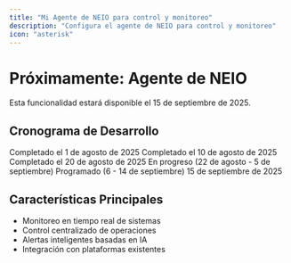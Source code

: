 ```yaml
---
title: "Mi Agente de NEIO para control y monitoreo"
description: "Configura el agente de NEIO para control y monitoreo"
icon: "asterisk"
---
```


# Próximamente: Agente de NEIO

<Note>
  Esta funcionalidad estará disponible el 15 de septiembre de 2025.
</Note>

## Cronograma de Desarrollo

<Steps>
  <Step title="Investigación y Análisis">
    Completado el 1 de agosto de 2025
  </Step>
  <Step title="Diseño de Arquitectura">
    Completado el 10 de agosto de 2025
  </Step>
  <Step title="Desarrollo del Prototipo">
    Completado el 20 de agosto de 2025
  </Step>
  <Step title="Pruebas Internas">
    En progreso (22 de agosto - 5 de septiembre)
  </Step>
  <Step title="Implementación Final">
    Programado (6 - 14 de septiembre)
  </Step>
  <Step title="Lanzamiento Oficial">
    15 de septiembre de 2025
  </Step>
</Steps>

## Características Principales

- Monitoreo en tiempo real de sistemas
- Control centralizado de operaciones
- Alertas inteligentes basadas en IA
- Integración con plataformas existentes